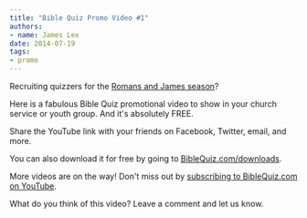 ```yaml
---
title: "Bible Quiz Promo Video #1"
authors:
- name: James Lex
date: 2014-07-19
tags:
- promo
---
```



Recruiting quizzers for the [Romans and James season](/tbq/seasons/2014)?

Here is a fabulous Bible Quiz promotional video to show in your church service or youth group. And it's absolutely FREE.

<YouTube id="vv1-W20MMAg" />

Share the YouTube link with your friends on Facebook, Twitter, email, and more.

You can also download it for free by going to [BibleQuiz.com/downloads](/tbq/downloads).

More videos are on the way! Don't miss out by [subscribing to BibleQuiz.com on YouTube](https://www.youtube.com/user/biblequizvids?sub_confirmation=1).

What do you think of this video? Leave a comment and let us know.
